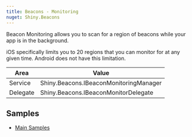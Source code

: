 ```yaml
---
title: Beacons - Monitoring
nuget: Shiny.Beacons
---
```



<AndroidForegroundService />

Beacon Monitoring allows you to scan for a region of beacons while your app is in the background.

iOS specifically limits you to 20 regions that you can monitor for at any given time.  Android does not have this limitation.

|Area|Value|
|----|-----|
|Service|Shiny.Beacons.IBeaconMonitoringManager|
|Delegate|Shiny.Beacons.IBeaconMonitorDelegate|


## Samples

* [Main Samples](https://github.com/shinyorg/shiny/tree/master/samples/Sample.Maui/Beacons)